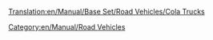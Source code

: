 [[Translation:en/Manual/Base Set/Road Vehicles/Cola Trucks]]

{{en/Manual/Base Set/Road Vehicles/RoadVehicle|name     = MightyMover Cola Truck
  |img      = en/Manual/Base Set/Road Vehicles/MightyMover Cola.png
  |price    = £4,797 ($9,594)
  |speed    = 30 mph (48 km/h)
  |annual   = £421 ($842)
  |designed = 1936
  |life     = 15
  |capacity = 17,000 litres of cola
}}
{{en/Manual/Base Set/Road Vehicles/RoadVehicle|name     = Powernaught Cola Truck
  |img      = en/Manual/Base Set/Road Vehicles/Powernaught Cola.png
  |price    = £6,027 ($12,054)
  |speed    = 55 mph (88 km/h)
  |annual   = £787 ($1,640)
  |designed = 1975
  |life     = 15
  |capacity = 19,000 litres of cola
}}
{{en/Manual/Base Set/Road Vehicles/RoadVehicle|name     = Wizzow Cola Truck
  |img      = en/Manual/Base Set/Road Vehicles/Wizzow Cola.png
  |price    = £6,437 ($12,874)
  |speed    = 70 mph (112 km/h)
  |annual   = £1,125 ($2,640)
  |designed = 2012
  |life     = 15
  |capacity = 22,000 litres of cola
}}

[[Category:en/Manual/Road Vehicles]]